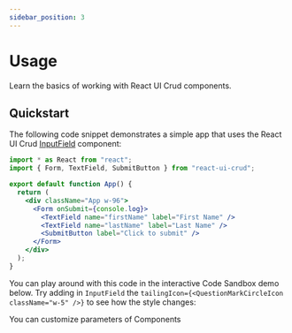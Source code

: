 ```yaml
---
sidebar_position: 3
---
```




# Usage

<p class="description">
  Learn the basics of working with React UI Crud components.
</p>

## Quickstart

The following code snippet demonstrates a simple app that uses the React UI Crud [InputField](/docs/components/InputField/)
component:

```jsx
import * as React from "react";
import { Form, TextField, SubmitButton } from "react-ui-crud";

export default function App() {
  return (
    <div className="App w-96">
      <Form onSubmit={console.log}>
        <TextField name="firstName" label="First Name" />
        <TextField name="lastName" label="Last Name" />
        <SubmitButton label="Click to submit" />
      </Form>
    </div>
  );
}
```

You can play around with this code in the interactive Code Sandbox demo below.
Try adding in `InputField` the `tailingIcon={<QuestionMarkCircleIcon className="w-5" />}` to see how the style changes:

<Usage />

You can customize parameters of Components
